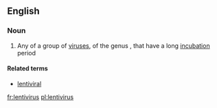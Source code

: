 {{also|Lentivirus}}
==English==

===Noun===
{{wikipedia}}
{{en-noun|es}}

# Any of a group of [[virus]]es, of the genus {{taxlink|Lentivirus|genus}}, that have a long [[incubation]] period

====Related terms====
*[[lentiviral]]

[[fr:lentivirus]]
[[pl:lentivirus]]
